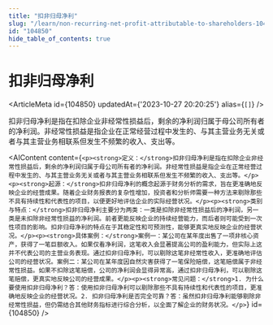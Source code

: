 ```yaml
---
title: "扣非归母净利"
slug: "/learn/non-recurring-net-profit-attributable-to-shareholders-104850"
id: "104850"
hide_table_of_contents: true
---
```



# 扣非归母净利

<ArticleMeta id={104850} updatedAt={'2023-10-27 20:20:25'} alias={`[]`} />
<div className='border-solid border-b border-t-0 my-4 border-[var(--ifm-color-gray-300)]' />

扣非归母净利是指在扣除企业非经常性损益后，剩余的净利润归属于母公司所有者的净利润。非经常性损益是指企业在正常经营过程中发生的、与其主营业务无关或者与其主营业务相联系但发生不频繁的收入、支出等。

<AIContent content={`<p><strong>定义：</strong>扣非归母净利是指在扣除企业非经常性损益后，剩余的净利润归属于母公司所有者的净利润。非经常性损益是指企业在正常经营过程中发生的、与其主营业务无关或者与其主营业务相联系但发生不频繁的收入、支出等。</p><p><strong>起源：</strong>扣非归母净利的概念起源于财务分析的需求，旨在更准确地反映企业的经营成果。随着企业财务报表的复杂性增加，投资者和分析师需要一种方法来剔除那些不具有持续性和代表性的项目，以便更好地评估企业的实际经营状况。</p><p><strong>类别与特点：</strong>扣非归母净利主要分为两类：一类是扣除非经常性损益后的净利润，另一类是未扣除非经常性损益的净利润。前者更能反映企业的持续经营能力，而后者则可能受到一次性项目的影响。扣非归母净利的特点在于其稳定性和可预测性，能够更真实地反映企业的经营状况。</p><p><strong>具体案例：</strong>案例一：某公司在某年度出售了一项非核心资产，获得了一笔巨额收入。如果仅看净利润，这笔收入会显著提高公司的盈利能力，但实际上这并不代表公司的主营业务表现。通过扣非归母净利，可以剔除这笔非经常性收入，更准确地评估公司的经营状况。案例二：某公司在某年度因自然灾害获得了一笔保险赔偿，这笔赔偿属于非经常性损益。如果不扣除这笔赔偿，公司的净利润会显得异常高，通过扣非归母净利，可以剔除这笔赔偿，更真实地反映公司的经营成果。</p><p><strong>常见问题：</strong>1. 为什么要使用扣非归母净利？答：使用扣非归母净利可以剔除那些不具有持续性和代表性的项目，更准确地反映企业的经营状况。2. 扣非归母净利是否完全可靠？答：虽然扣非归母净利能够剔除非经常性损益，但仍需结合其他财务指标进行综合分析，以全面了解企业的财务状况。</p>`} id={104850} />
